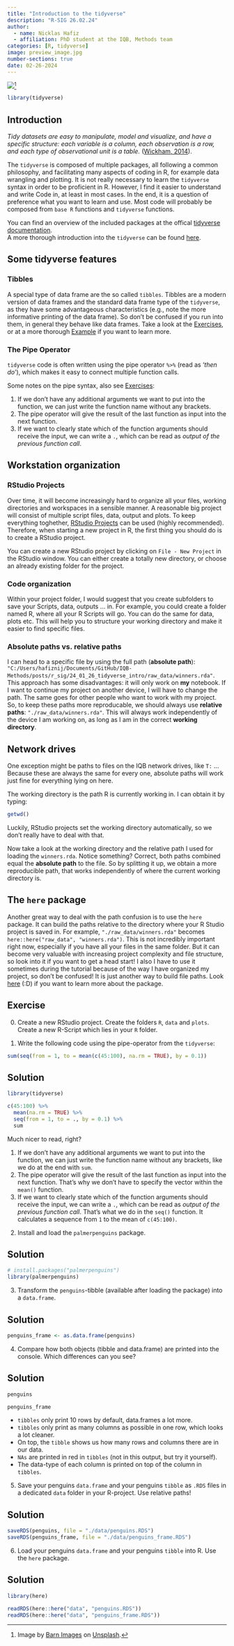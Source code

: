 ```yaml
---
title: "Introduction to the tidyverse"
description: "R-SIG 26.02.24"
author: 
  - name: Nicklas Hafiz
  - affiliation: PhD student at the IQB, Methods team
categories: [R, tidyverse]
image: preview_image.jpg
number-sections: true
date: 02-26-2024
---
```


![](preview_image.jpg)[^1]

[^1]: Image by [Barn Images](https://unsplash.com/de/@barnimages?utm_content=creditCopyText&utm_medium=referral&utm_source=unsplash) on [Unsplash](https://unsplash.com/de/fotos/verschiedene-handwerkzeuge-im-werkzeugregal-t5YUoHW6zRo?utm_content=creditCopyText&utm_medium=referral&utm_source=unsplash).

```r
library(tidyverse)
```

## Introduction

*Tidy datasets are easy to manipulate, model and visualize, and have a specific structure: each variable is a column, each observation is a row, and each type of observational unit is a table.* ([Wickham, 2014](https://www.jstatsoft.org/article/view/v059i10)).

The `tidyverse` is composed of multiple packages, all following a common philosophy, and facilitating many aspects of coding in R, for example data wrangling and plotting. It is not really necessary to learn the `tidyverse` syntax in order to be proficient in R. However, I find it easier to understand and write Code in, at least in most cases. In the end, it is a question of preference what you want to learn and use. Most code will probably be composed from `base R` functions and `tidyverse` functions.

You can find an overview of the included packages at the offical [tidyverse documentation](https://www.tidyverse.org/packages/).\
A more thorough introduction into the `tidyverse` can be found [here](https://jhudatascience.org/tidyversecourse/index.html).

## Some tidyverse features

### Tibbles

A special type of data frame are the so called `tibbles`. Tibbles are a modern version of data frames and the standard data frame type of the `tidyverse`, as they have some advantageous characteristics (e.g., note the more informative printing of the data frame). So don't be confused if you run into them, in general they behave like data frames. Take a look at the [Exercises](http://localhost:3795/posts/r_sig/24_01_26_tidyverse_intro/#exercise), or at a more thorough [Example](https://cran.r-project.org/web/packages/tibble/vignettes/tibble.html) if you want to learn more.

### The Pipe Operator

`tidyverse` code is often written using the pipe operator `%>%` (read as '*then do*'), which makes it easy to connect multiple function calls.

Some notes on the pipe syntax, also see [Exercises](http://localhost:3795/posts/r_sig/24_01_26_tidyverse_intro/#exercise):

1.  If we don't have any additional arguments we want to put into the function, we can just write the function name without any brackets.
2.  The pipe operator will give the result of the last function as input into the next function.
3.  If we want to clearly state which of the function arguments should receive the input, we can write a `.`, which can be read as *output of the previous function call*.

## Workstation organization

### RStudio Projects

Over time, it will become increasingly hard to organize all your files, working directories and workspaces in a sensible manner. A reasonable big project will consist of multiple script files, data, output and plots. To keep everything toghether, [RStudio Projects](https://support.posit.co/hc/en-us/articles/200526207-Using-RStudio-Projects) can be used (highly recommended). Therefore, when starting a new project in R, the first thing you should do is to create a RStudio project.

You can create a new RStudio project by clicking on `File - New Project` in the RStudio window. You can either create a totally new directory, or choose an already existing folder for the project.

### Code organization

Within your project folder, I would suggest that you create subfolders to save your Scripts, data, outputs ... in. For example, you could create a folder named R, where all your R Scripts will go. You can do the same for data, plots etc. This will help you to structure your working directory and make it easier to find specific files.

### Absolute paths vs. relative paths

I can head to a specific file by using the full path (**absolute path**): `"C:/Users/hafiznij/Documents/GitHub/IQB-Methods/posts/r_sig/24_01_26_tidyverse_intro/raw_data/winners.rda"`. This approach has some disadvantages: it will only work on **my** notebook. If I want to continue my project on another device, I will have to change the path. The same goes for other people who want to work with my project. So, to keep these paths more reproducable, we should always use **relative paths**: `"./raw_data/winners.rda"`. This will always work independently of the device I am working on, as long as I am in the correct **working directory**.

::: callout-tip
## Network drives

One exception might be paths to files on the IQB network drives, like `T:` ... Because these are always the same for every one, absolute paths will work just fine for everything lying on here.
:::

The working directory is the path R is currently working in. I can obtain it by typing:

```r
getwd()
```

Luckily, RStudio projects set the working directory automatically, so we don't really have to deal with that.

Now take a look at the working directory and the relative path I used for loading the `winners.rda`. Notice something? Correct, both paths combined equal the **absolute path** to the file. So by splitting it up, we obtain a more reproducible path, that works independently of where the current working directory is.

::: callout-tip
## The `here` package

Another great way to deal with the path confusion is to use the `here` package. It can build the paths relative to the directory where your R Studio project is saved in. For example, `"./raw_data/winners.rda"` becomes `here::here("raw_data", "winners.rda")`. This is not incredibly important right now, especially if you have all your files in the same folder. But it can become very valuable with increasing project complexity and file structure, so look into it if you want to get a head start! I also I have to use it sometimes during the tutorial because of the way I have organized my project, so don't be confused! It is just another way to build file paths. Look [here](https://here.r-lib.org/) (:D) if you want to learn more about the package.
:::

## Exercise

0.  Create a new RStudio project. Create the folders `R`, `data` and `plots`. Create a new R-Script which lies in your `R` folder.

1.  Write the following code using the pipe-operator from the `tidyverse`:

```r
sum(seq(from = 1, to = mean(c(45:100), na.rm = TRUE), by = 0.1))
```

::: {.callout-caution collapse="true"}
## Solution

```r
library(tidyverse)

c(45:100) %>%
  mean(na.rm = TRUE) %>%
  seq(from = 1, to = ., by = 0.1) %>%
  sum
```

Much nicer to read, right?

1.  If we don't have any additional arguments we want to put into the function, we can just write the function name without any brackets, like we do at the end with `sum`.
2.  The pipe operator will give the result of the last function as input into the next function. That's why we don't have to specify the vector within the `mean()` function.
3.  If we want to clearly state which of the function arguments should receive the input, we can write a `.`, which can be read as *output of the previous function call*. That's what we do in the `seq()` function. It calculates a sequence from `1` to the mean of `c(45:100)`.
:::

2.  Install and load the `palmerpenguins` package.

::: {.callout-caution collapse="true"}
## Solution

```r
# install.packages("palmerpenguins")
library(palmerpenguins)
```
:::

3.  Transform the `penguins`-tibble (available after loading the package) into a `data.frame`.

::: {.callout-caution collapse="true"}
## Solution

```r
penguins_frame <- as.data.frame(penguins)
```
:::

4.  Compare how both objects (tibble and data.frame) are printed into the console. Which differences can you see?

::: {.callout-caution collapse="true"}
## Solution

```r
penguins
```

```r
penguins_frame
```

-   `tibbles` only print 10 rows by default, data.frames a lot more.
-   `tibbles` only print as many columns as possible in one row, which looks a lot cleaner.
-   On top, the `tibble` shows us how many rows and columns there are in our data.
-   `NAs` are printed in red in `tibbles` (not in this output, but try it yourself).
-   The data-type of each column is printed on top of the column in `tibbles`.
:::

5.  Save your penguins `data.frame` and your penguins `tibble` as `.RDS` files in a dedicated `data` folder in your R-project. Use relative paths!

::: {.callout-caution collapse="true"}
## Solution

```r
saveRDS(penguins, file = "./data/penguins.RDS")
saveRDS(penguins_frame, file = "./data/penguins_frame.RDS")

```
:::

6.  Load your penguins `data.frame` and your penguins `tibble` into R. Use the `here` package.

::: {.callout-caution collapse="true"}
## Solution

```r
library(here)

readRDS(here::here("data", "penguins.RDS"))
readRDS(here::here("data", "penguins_frame.RDS"))
```
:::
